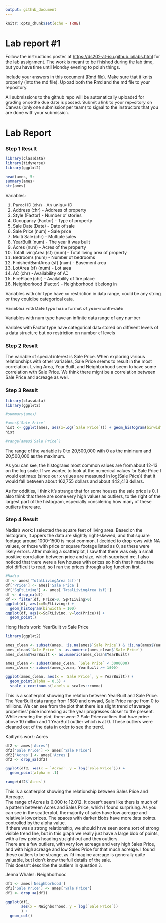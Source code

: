 ```yaml
---
output: github_document
---
```


<!-- README.md is generated from README.Rmd. Please edit the README.Rmd file -->

```r
knitr::opts_chunk$set(echo = TRUE)
```

# Lab report #1

Follow the instructions posted at <https://ds202-at-isu.github.io/labs.html> for the lab assignment. The work is meant to be finished during the lab time, but you have time until Monday evening to polish things.

Include your answers in this document (Rmd file). Make sure that it knits properly (into the md file). Upload both the Rmd and the md file to your repository.

All submissions to the github repo will be automatically uploaded for grading once the due date is passed. Submit a link to your repository on Canvas (only one submission per team) to signal to the instructors that you are done with your submission.

# Lab Report

### Step 1 Result

```r
library(classdata)
library(tidyverse)
library(ggplot2)

head(ames, 5)
summary(ames)
str(ames)
```

Variables:

1. Parcel ID (chr) - An unique ID
2. Address (chr) - Address of property
3. Style (Factor) - Number of stories
4. Occupancy (Factor) - Type of property
5. Sale Date (Date) - Date of sale
6. Sale Price (num) - Sale price
7. Multi Sale (chr) - Multiple sales
8. YearBuilt (num) - The year it was built
9. Acres (num) - Acres of the property
10. TotalLivingArea (sf) (num) - Total living area of property
11. Bedrooms (num) - Number of bedrooms
12. FinishedBsmtArea (sf) (num) - Basement area
13. LotArea (sf) (num) - Lot area
14. AC (chr) - Availability of AC
15. FirePlace (chr) - Availability of fire place
16. Neighborhood (Factor) - Neighborhood it belong in

Variables with chr type have no restriction in data range, could be any string or they could be categorical data.

Variables with Date type has a format of year-month-date

Variables with num type have an infinite data range of any number

Varibles with Factor type have categorical data stored on different levels of a data structure but no restriction on number of levels

### Step 2 Result

The variable of special interest is Sale Price. When exploring various relationships with other variables, Sale Price seems to result in the most correlation. Living Area, Year Built, and Neighborhood seem to have some correlation with Sale Price. We think there might be a correlation between Sale Price and acreage as well. 



### Step 3 Result
```r

library(classdata)
library(ggplot2)

#summary(ames)

#ames$`Sale Price`
hist <- ggplot(ames, aes(x=log(`Sale Price`))) + geom_histogram(binwidth=.1) + ggtitle("Histogram for Sale Price of Residential Sales in Ames")  + labs(x="Sale Price")
hist

#range(ames$`Sale Price`)

```

The range of the variable is 0 to 20,500,000 with 0 as the minimum and 20,500,000 as the maximum.

As you can see, the histograms most common values are from about 12-13 on the log scale.
If we wanted to look at the numerical values for Sale Price I would estimate (since our x values are measured in log(Sale Price)) that it would fall between about 162,755 dollars and about 442,413 dollars.

As for oddities, I think it's strange that for some houses the sale price is 0. I also think that there are some very high values as outliers, to the right of the largest part of the histogram, especially considering how many of these outliers there are. 

### Step 4 Result

Nadia's work:
  I selected the square feet of living area. Based on the histogram, it appers the data are slightly right-skewed, and that square footage around 1000-1500 is most common. I decided to drop rows with NA values, or those with price or square footage listed as 0, as these were likely errors. After making a scatterplot, I saw that there was only a small positive correlation between price and size, which surprised me. I also noticed that there were a few houses with prices so high that it made the plot difficult to read, so I ran the prices through a log function first.

``` r
#Nadia
df <- ames['TotalLivingArea (sf)']
df['Price'] <- ames['Sale Price']
df['SqFtLiving'] <- ames['TotalLivingArea (sf)']
df <- drop_na(df)
df <- filter(df, Price>0, SqFtLiving>0)
ggplot(df, aes(x=SqFtLiving)) +
  geom_histogram(binwidth = 100)
ggplot(df, aes(x=SqFtLiving, y=log(Price))) +
  geom_point()

```

Hong Hao's work: YearBuilt vs Sale Price
```r
library(ggplot2)

ames_clean <- subset(ames, !is.na(ames$`Sale Price`) & !is.na(ames$YearBuilt))
ames_clean$`Sale Price` <- as.numeric(ames_clean$`Sale Price`)
ames_clean$YearBuilt <- as.numeric(ames_clean$YearBuilt)

ames_clean <- subset(ames_clean, `Sale Price` < 3000000)
ames_clean <- subset(ames_clean, YearBuilt >= 1800)

ggplot(ames_clean, aes(x = `Sale Price`, y = YearBuilt)) +
  geom_point(alpha = 0.5) +
  scale_x_continuous(labels = scales::comma)

```

This is a scatterplot showing the relation between YearBuilt and Sale Price. The YearBuilt data range from 1880 and onward, Sale Price range from 0 to millions. We can see from the plot that there is a slight trend of average properties' price increasing as the year progresses closer to the present. While creating the plot, there were 2 Sale Price outliers that have price above 10 million and 1 YearBuilt outlier which is at 0. These outliers were cleaned out of the data in order to see the trend.   


Kaitlyn's work: Acres
```r

df2 <- ames['Acres']
df2['Sale Price'] <- ames['Sale Price']
df2['Acres'] <- ames['Acres']
df2 <- drop_na(df2)

ggplot(df2, aes(x = `Acres`, y = log(`Sale Price`))) +
  geom_point(alpha = .1)

range(df2$`Acres`)
```
This is a scatterplot showing the relationship between Sales Price and Acreage.   
The range of Acres is 0.000 to 12.012.
It doesn't seem like there is much of a pattern between Acres and Sales Price, which I found surprising. As you can see in the scatterplot, the majority of sales have low acreage and relatively low prices. The spaces with darker blobs have more data points, controlled by the alpha value.   
If there was a strong relationship, we should have seen some sort of strong visible trend line, but in this graph we really just have a large blob of points, with a few points heading straight out and then outliers.   
There are a few outliers, with very low acreage and very high Sales Price, and with high acreage and low Sales Price for that much acreage. I found these outliers to be strange, as I'd imagine acreage is generally quite valuable, but I don't know the full details of the sale.   
This doesn't describe the outliers in question 3.   


Jenna Whalen: Neighborhood

```r
df1 <- ames['Neighborhood']
df1['Sale Price'] <- ames['Sale Price'] 
df1 <- drop_na(df1)

ggplot(df1, 
       aes(x = Neighborhood, y = log(`Sale Price`))
       ) +
  geom_col()
```
